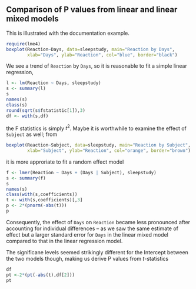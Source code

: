 ## Comparison of P values from linear and linear mixed models

This is illustrated with the documentation example.

```r
require(lme4)
boxplot(Reaction~Days, data=sleepstudy, main="Reaction by Days",
        xlab="Days", ylab="Reaction", col="blue", border="black")
```
We see a trend of `Reaction` by `Days`, so it is reasonable to fit a simple linear regression,
```r
l <- lm(Reaction ~ Days, sleepstudy)
s <- summary(l)
s
names(s)
class(s)
round(sqrt(s$fstatistic[1]),3)
df <- with(s,df)
```
the F statistics is simply $t^2$. Maybe it is worthwhile to examine the effect of `Subject` as well; from

```r
boxplot(Reaction~Subject, data=sleepstudy, main="Reaction by Subject",
        xlab="Subject", ylab="Reaction", col="orange", border="brown")
```
it is more approriate to fit a random effect model
```r
f <- lmer(Reaction ~ Days + (Days | Subject), sleepstudy)
s <- summary(f)
s
names(s)
class(with(s,coefficients))
t <- with(s,coefficients)[,3]
p <- 2*(pnorm(-abs(t)))
p
```
Consequently, the effect of `Days` on `Reaction` became less pronounced after accounting for individual differences -- as
we saw the same estimate of effect but a larger standard error for `Days` in the linear mixed model compared to that in the linear regression model.

The significane levels seemed strikingly different for the Intercept between the two models though, making us derive P values from $t$-statistics
```r
df
pt <-2*(pt(-abs(t),df[2]))
pt
```
